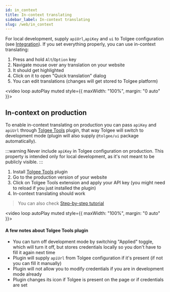 ```yaml
---
id: in_context
title: In-context translating
sidebar_label: In-context translating
slug: /web/in_context
---
```


For local development, supply `apiUrl`,`apiKey` and `ui` to Tolgee configuration (see [Integration](/docs/platform/integration)). If you set everything properly, you can use in-context translating:

 1. Press and hold `Alt`/`Option` key
 2. Navigate mouse over any translation on your website
 3. It should get highlighted
 4. Click on it to open "Quick translation" dialog
 5. You can edit translations (changes will get stored to Tolgee platform)

<video loop autoPlay muted style={{ maxWidth: "100%", margin: "0 auto" }}>
  <source src="/in-context-development.mov"></source>
</video>

## In-context on production

To enable in-context translating on production you can pass `apiKey` and `apiUrl` through [Tolgee Tools](https://chrome.google.com/webstore/detail/tolgee-tools/hacnbapajkkfohnonhbmegojnddagfnj) plugin, that way Tolgee will switch to development mode (plugin will also supply `@tolgee/ui` package automatically).

:::warning
Never include `apiKey` in Tolgee configuration on production.
This property is intended only for local development, as it's not meant to be publicly visible.
:::

 1. Install [Tolgee Tools](https://chrome.google.com/webstore/detail/tolgee-tools/hacnbapajkkfohnonhbmegojnddagfnj) plugin
 2. Go to the production version of your website
 3. Click on Tolgee Tools extension and apply your API key (you might need to reload if you just installed the plugin)
 4. In-context translating should work

> You can also check [Step-by-step tutorial](/blog/in-context-production)

<video loop autoPlay muted style={{ maxWidth: "100%", margin: "0 auto" }}>
  <source src="/in-context-production.mov"></source>
</video>

#### A few notes about Tolgee Tools plugin

 - You can turn off development mode by switching "Applied" toggle, which will turn it off, but stores credentials locally so you don't have to fill it again next time
 - Plugin will supply `apiUrl` from Tolgee configuration if it's present (if not you can fill it manually)
 - Plugin will not allow you to modify credentials if you are in development mode already
 - Plugin changes its icon if Tolgee is present on the page or if credentials are set